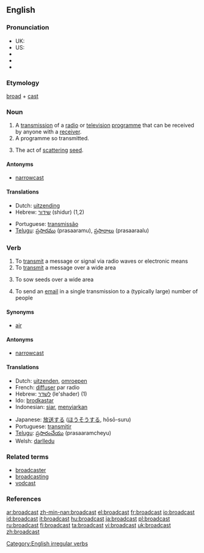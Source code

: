 {{wikipediapl|broadcast}}
==English==

===Pronunciation===
*UK: {{IPA|/ˈbrɔːdkɑːst/}}
*US: {{IPA|/ˈbɹʌdkæst/}}
*{{SAMPA|/"brAdk{st/}}
*{{audio|en-us-broadcast.ogg|Audio (US)}}
*{{audio|en-ca-broadcast.ogg|Audio (CA)}}

===Etymology===
[[broad]] + [[cast]]

===Noun===
{{en-noun}}

# A [[transmission]] of a [[radio]] or [[television]] [[programme]] that can be received by anyone with a [[receiver]].
# A programme so transmitted.
# {{dated}} The act of [[scattering]] [[seed]].

====Antonyms====
*[[narrowcast]]

====Translations====
{{top}}
*Dutch: [[uitzending]]
*Hebrew: [[שידור]] (shidur) {{m}} (1,2)
{{mid}}
*Portuguese: [[transmissão]] {{f}}
*[[Telugu]]: [[ప్రసారము]] (prasaaramu), {{p}} [[ప్రసారాలు]] (prasaaraalu)
{{bottom}}

===Verb===
{{en-verb|broadcasts|broadcasting|broadcast}}

# To [[transmit]] a message or signal via radio waves or electronic means
# To [[transmit]] a message over a wide area
# {{archaic}} To sow seeds over a wide area
# To send an [[email]] in a single transmission to a (typically large) number of people

====Synonyms====
*[[air]]

====Antonyms====
*[[narrowcast]]

====Translations====
{{top}}
*Dutch: [[uitzenden]], [[omroepen]]
*French: [[diffuser]] par radio
*Hebrew: [[לשדר]] (le'shader) (1)
*Ido: [[brodkastar]]
*Indonesian: [[siar]], [[siar|menyiarkan]]
{{mid}}
*Japanese: [[放送]]する ([[ほうそう]]する, hōsō-suru)
*Portuguese: [[transmitir]]
*[[Telugu]]: [[ప్రసారంచేయు]] (prasaaramcheyu)
*Welsh: [[darlledu]]
{{bottom}}

===Related terms===
*[[broadcaster]]
*[[broadcasting]]
*[[vodcast]]

===References===
{{R:Century 1911}}
{{R:Webster 1913}}

[[Category:English irregular verbs]]

[[ar:broadcast]]
[[zh-min-nan:broadcast]]
[[el:broadcast]]
[[fr:broadcast]]
[[io:broadcast]]
[[id:broadcast]]
[[it:broadcast]]
[[hu:broadcast]]
[[ja:broadcast]]
[[pl:broadcast]]
[[ru:broadcast]]
[[fi:broadcast]]
[[ta:broadcast]]
[[vi:broadcast]]
[[uk:broadcast]]
[[zh:broadcast]]